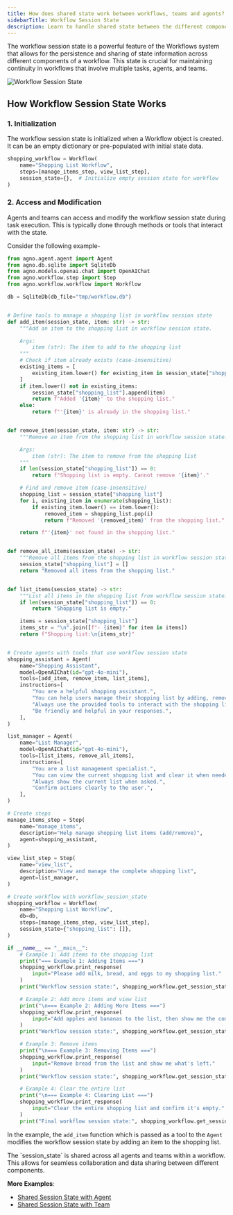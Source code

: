 ```yaml
---
title: How does shared state work between workflows, teams and agents?
sidebarTitle: Workflow Session State
description: Learn to handle shared state between the different components of a Workflow
---
```


The workflow session state is a powerful feature of the Workflows system that allows for the persistence and sharing of state information across different components of a workflow. 
This state is crucial for maintaining continuity in workflows that involve multiple tasks, agents, and teams.

![Workflow Session State](/images/workflow_session_state.png)

## How Workflow Session State Works
### 1. Initialization
The workflow session state is initialized when a Workflow object is created. It can be an empty dictionary or pre-populated with initial state data.

```python 
shopping_workflow = Workflow(
    name="Shopping List Workflow",
    steps=[manage_items_step, view_list_step],
    session_state={},  # Initialize empty session state for workflow
)
```

### 2. Access and Modification
Agents and teams can access and modify the workflow session state during task execution. This is typically done through methods or tools that interact with the state.

Consider the following example-

```python 
from agno.agent.agent import Agent
from agno.db.sqlite import SqliteDb
from agno.models.openai.chat import OpenAIChat
from agno.workflow.step import Step
from agno.workflow.workflow import Workflow

db = SqliteDb(db_file="tmp/workflow.db")


# Define tools to manage a shopping list in workflow session state
def add_item(session_state, item: str) -> str:
    """Add an item to the shopping list in workflow session state.

    Args:
        item (str): The item to add to the shopping list
    """
    # Check if item already exists (case-insensitive)
    existing_items = [
        existing_item.lower() for existing_item in session_state["shopping_list"]
    ]
    if item.lower() not in existing_items:
        session_state["shopping_list"].append(item)
        return f"Added '{item}' to the shopping list."
    else:
        return f"'{item}' is already in the shopping list."


def remove_item(session_state, item: str) -> str:
    """Remove an item from the shopping list in workflow session state.

    Args:
        item (str): The item to remove from the shopping list
    """
    if len(session_state["shopping_list"]) == 0:
        return f"Shopping list is empty. Cannot remove '{item}'."

    # Find and remove item (case-insensitive)
    shopping_list = session_state["shopping_list"]
    for i, existing_item in enumerate(shopping_list):
        if existing_item.lower() == item.lower():
            removed_item = shopping_list.pop(i)
            return f"Removed '{removed_item}' from the shopping list."

    return f"'{item}' not found in the shopping list."


def remove_all_items(session_state) -> str:
    """Remove all items from the shopping list in workflow session state."""
    session_state["shopping_list"] = []
    return "Removed all items from the shopping list."


def list_items(session_state) -> str:
    """List all items in the shopping list from workflow session state."""
    if len(session_state["shopping_list"]) == 0:
        return "Shopping list is empty."

    items = session_state["shopping_list"]
    items_str = "\n".join([f"- {item}" for item in items])
    return f"Shopping list:\n{items_str}"


# Create agents with tools that use workflow session state
shopping_assistant = Agent(
    name="Shopping Assistant",
    model=OpenAIChat(id="gpt-4o-mini"),
    tools=[add_item, remove_item, list_items],
    instructions=[
        "You are a helpful shopping assistant.",
        "You can help users manage their shopping list by adding, removing, and listing items.",
        "Always use the provided tools to interact with the shopping list.",
        "Be friendly and helpful in your responses.",
    ],
)

list_manager = Agent(
    name="List Manager",
    model=OpenAIChat(id="gpt-4o-mini"),
    tools=[list_items, remove_all_items],
    instructions=[
        "You are a list management specialist.",
        "You can view the current shopping list and clear it when needed.",
        "Always show the current list when asked.",
        "Confirm actions clearly to the user.",
    ],
)

# Create steps
manage_items_step = Step(
    name="manage_items",
    description="Help manage shopping list items (add/remove)",
    agent=shopping_assistant,
)

view_list_step = Step(
    name="view_list",
    description="View and manage the complete shopping list",
    agent=list_manager,
)

# Create workflow with workflow_session_state
shopping_workflow = Workflow(
    name="Shopping List Workflow",
    db=db,
    steps=[manage_items_step, view_list_step],
    session_state={"shopping_list": []},
)

if __name__ == "__main__":
    # Example 1: Add items to the shopping list
    print("=== Example 1: Adding Items ===")
    shopping_workflow.print_response(
        input="Please add milk, bread, and eggs to my shopping list."
    )
    print("Workflow session state:", shopping_workflow.get_session_state())

    # Example 2: Add more items and view list
    print("\n=== Example 2: Adding More Items ===")
    shopping_workflow.print_response(
        input="Add apples and bananas to the list, then show me the complete list."
    )
    print("Workflow session state:", shopping_workflow.get_session_state())

    # Example 3: Remove items
    print("\n=== Example 3: Removing Items ===")
    shopping_workflow.print_response(
        input="Remove bread from the list and show me what's left."
    )
    print("Workflow session state:", shopping_workflow.get_session_state())

    # Example 4: Clear the entire list
    print("\n=== Example 4: Clearing List ===")
    shopping_workflow.print_response(
        input="Clear the entire shopping list and confirm it's empty."
    )
    print("Final workflow session state:", shopping_workflow.get_session_state())
```

In the example, the `add_item` function which is passed as a tool to the `Agent` modifies the workflow session state by adding an item to the shopping list.

<Note>
The `session_state` is shared across all agents and teams within a workflow. This allows for seamless collaboration and data sharing between different components.
</Note>

**More Examples**:
- [Shared Session State with Agent](https://github.com/agno-agi/agno/tree/main/cookbook/workflows/sync/06_workflows_advanced_concepts/shared_session_state_with_agent.py)
- [Shared Session State with Team](https://github.com/agno-agi/agno/tree/main/cookbook/workflows/sync/06_workflows_advanced_concepts/shared_session_state_with_team.py)
